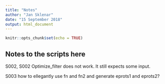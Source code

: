 ```yaml
---
title: "Notes"
author: "Jan Sklenar"
date: "15 September 2018"
output: html_document
---
```


```r
knitr::opts_chunk$set(echo = TRUE)
```

## Notes to the scripts here

S002, S002
Optimize_filter does not work. It still expects some input.


S003
how to ellegantly use fn and fn2 and generate eprots1 and eprots2?